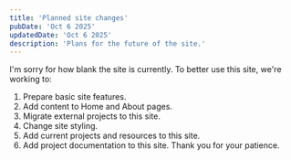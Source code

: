 ```yaml
---
title: 'Planned site changes'
pubDate: 'Oct 6 2025'
updatedDate: 'Oct 6 2025'
description: 'Plans for the future of the site.'
---
```


I'm sorry for how blank the site is currently. 
To better use this site, we're working to:
1. Prepare basic site features.
2. Add content to Home and About pages.
3. Migrate external projects to this site.
4. Change site styling.
5. Add current projects and resources to this site.
6. Add project documentation to this site.
Thank you for your patience.